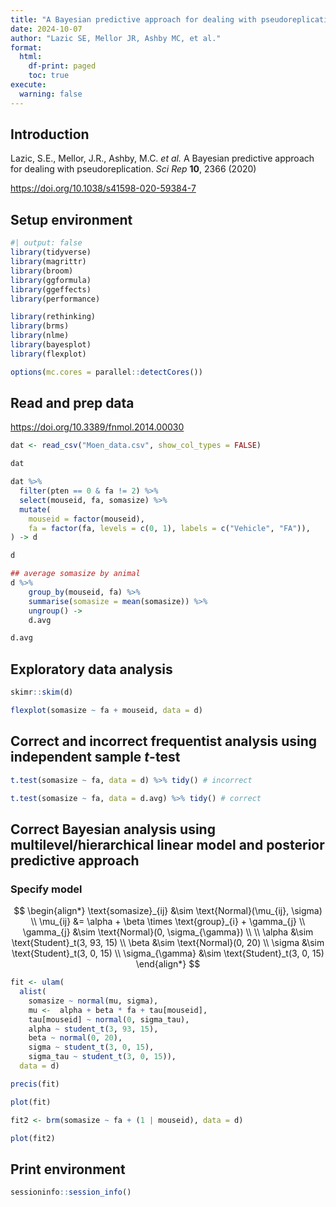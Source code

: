 ```yaml
---
title: "A Bayesian predictive approach for dealing with pseudoreplication"
date: 2024-10-07
author: "Lazic SE, Mellor JR, Ashby MC, et al."
format:
  html:
    df-print: paged
    toc: true
execute: 
  warning: false
---
```


## Introduction

Lazic, S.E., Mellor, J.R., Ashby, M.C. *et al.* A Bayesian predictive approach for dealing with pseudoreplication. *Sci Rep* **10**, 2366 (2020)

<https://doi.org/10.1038/s41598-020-59384-7>

## Setup environment

```r
#| output: false
library(tidyverse)
library(magrittr)
library(broom)
library(ggformula)
library(ggeffects)
library(performance)

library(rethinking)
library(brms)
library(nlme)
library(bayesplot)
library(flexplot)

options(mc.cores = parallel::detectCores())
```

## Read and prep data

<https://doi.org/10.3389/fnmol.2014.00030>

```r
dat <- read_csv("Moen_data.csv", show_col_types = FALSE)

dat
```

```r
dat %>%
  filter(pten == 0 & fa != 2) %>%
  select(mouseid, fa, somasize) %>%
  mutate(
    mouseid = factor(mouseid),
    fa = factor(fa, levels = c(0, 1), labels = c("Vehicle", "FA")),
) -> d

d
```

```r
## average somasize by animal
d %>%
    group_by(mouseid, fa) %>%
    summarise(somasize = mean(somasize)) %>%
    ungroup() ->
    d.avg

d.avg
```

## Exploratory data analysis

```r
skimr::skim(d)
```

```r
flexplot(somasize ~ fa + mouseid, data = d)
```

## Correct and incorrect frequentist analysis using independent sample *t*-test

```r
t.test(somasize ~ fa, data = d) %>% tidy() # incorrect
```

```r
t.test(somasize ~ fa, data = d.avg) %>% tidy() # correct
```

## Correct Bayesian analysis using multilevel/hierarchical linear model and posterior predictive approach

### Specify model

$$
\begin{align*}
\text{somasize}_{ij} &\sim \text{Normal}(\mu_{ij}, \sigma) \\
\mu_{ij} &= \alpha + \beta \times \text{group}_{i} + \gamma_{j} \\
\gamma_{j} &\sim \text{Normal}(0, \sigma_{\gamma}) \\
\\
\alpha &\sim \text{Student}_t(3, 93, 15) \\
\beta &\sim \text{Normal}(0, 20) \\
\sigma &\sim \text{Student}_t(3, 0, 15) \\
\sigma_{\gamma} &\sim \text{Student}_t(3, 0, 15)
\end{align*}
$$

```r
fit <- ulam(
  alist(
    somasize ~ normal(mu, sigma),
    mu <-  alpha + beta * fa + tau[mouseid],
    tau[mouseid] ~ normal(0, sigma_tau),
    alpha ~ student_t(3, 93, 15),
    beta ~ normal(0, 20),
    sigma ~ student_t(3, 0, 15),
    sigma_tau ~ student_t(3, 0, 15)),
  data = d)
```

```r
precis(fit)
```

```r
plot(fit)
```

```r
fit2 <- brm(somasize ~ fa + (1 | mouseid), data = d)
```

```r
plot(fit2)
```

## Print environment

```r
sessioninfo::session_info()
```
